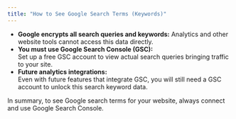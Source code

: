 ```yaml
---
title: "How to See Google Search Terms (Keywords)"
---
```


- **Google encrypts all search queries and keywords:** Analytics and other website tools cannot access this data directly.
- **You must use Google Search Console (GSC):**\
  Set up a free GSC account to view actual search queries bringing traffic to your site.
- **Future analytics integrations:**\
  Even with future features that integrate GSC, you will still need a GSC account to unlock this search keyword data.

In summary, to see Google search terms for your website, always connect and use Google Search Console.